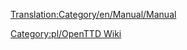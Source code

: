 [[Translation:Category/en/Manual/Manual]]

{{en/Bilingual box| Pl
| Kategoria przeznaczona dla stron z instrukcji (podręcznika) gry w OpenTTD. 
Automatycznie trafiają tu artykuły oznaczone szablonem [[Template:pl/Manual/Spis treści]]
| A Category for Manual related pages.
Articles that are called by [[Template:pl/Manual/Spis treści]] are automatically placed here.}}


[[Category:pl/OpenTTD Wiki]]
